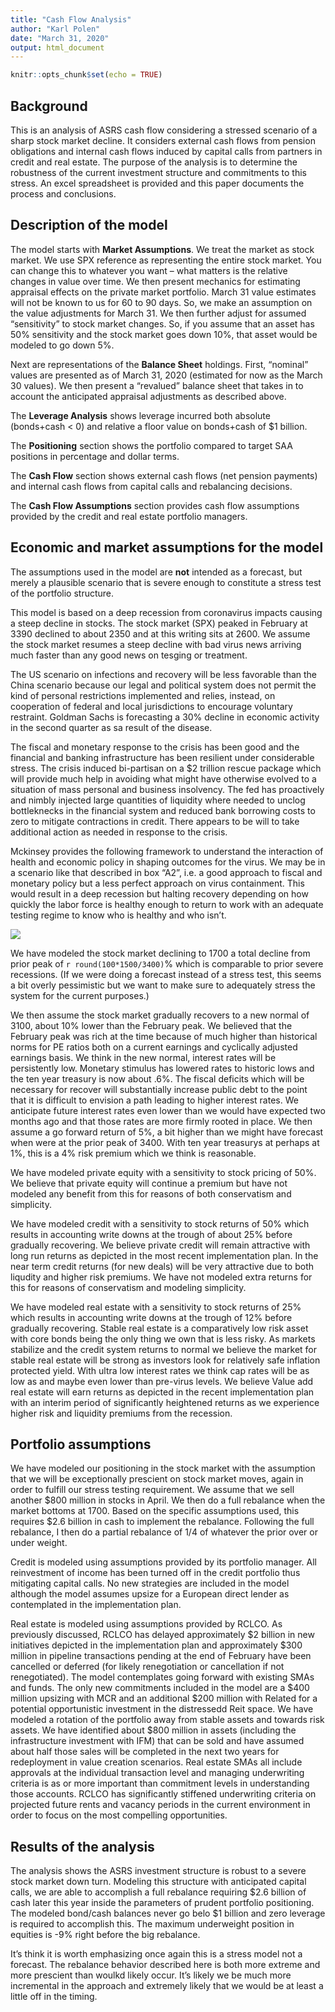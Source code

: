 ```yaml
---
title: "Cash Flow Analysis"
author: "Karl Polen"
date: "March 31, 2020"
output: html_document
---
```


```r
knitr::opts_chunk$set(echo = TRUE)
```

## Background

This is an analysis of ASRS cash flow considering a stressed scenario of a sharp stock market decline.  It considers external cash flows from pension obligations and internal cash flows induced by capital calls from partners in credit and real estate. The purpose of the analysis is to determine the robustness of the current investment structure and commitments to this stress.  An excel spreadsheet is provided and this paper documents the process and conclusions.

## Description of the model

The model starts with **Market Assumptions**.  We treat the market as stock market.  We use SPX reference as representing the entire stock market.  You can change this to whatever you want -- what matters is the relative changes in value over time.  We then present mechanics for estimating appraisal effects on the private market portfolio.  March 31 value estimates will not be known to us for 60 to 90 days.  So, we make an assumption on the value adjustments for March 31.  We then further adjust for assumed "sensitivity" to stock market changes.  So, if you assume that an asset has 50% sensitivity and the stock market goes down 10%, that asset would be modeled to go down 5%.  

Next are representations of the **Balance Sheet** holdings.  First, "nominal" values are presented as of March 31, 2020 (estimated for now as the March 30 values).  We then present a "revalued" balance sheet that takes in to account the anticipated appraisal adjustments as described above.

The **Leverage Analysis** shows leverage incurred both absolute (bonds+cash < 0) and relative a floor value on bonds+cash of $1 billion.

The **Positioning** section shows the portfolio compared to target SAA positions in percentage and dollar terms.

The **Cash Flow** section shows external cash flows (net pension payments) and internal cash flows from capital calls and rebalancing decisions.  

The **Cash Flow Assumptions** section provides cash flow assumptions provided by the credit and real estate portfolio managers.  

## Economic and market assumptions for the model

The assumptions used in the model are **not** intended as a forecast, but merely a plausible scenario that is severe enough to constitute a stress test of the portfolio structure.  

This model is based on a deep recession from coronavirus impacts causing a steep decline in stocks.  The stock market (SPX) peaked in February at 3390 declined to about 2350 and at this writing sits at 2600.  We assume the stock market resumes a steep decline with bad virus news arriving much faster than any good news on tesging or treatment.   

The US scenario on infections and recovery will be less favorable than the China scenario because our legal and political system does not permit the kind of personal restrictions implemented and relies, instead, on cooperation of federal and local jurisdictions to encourage voluntary restraint.  Goldman Sachs is forecasting a 30% decline in economic activity in the second quarter as sa result of the disease.

The fiscal and monetary response to the crisis has been good and the financial and banking infrastructure has been resilient under considerable stress.  The crisis induced bi-partisan on a $2 trillion rescue package which will provide much help in avoiding what might have otherwise evolved to a situation of mass personal and business insolvency.  The fed has proactively and nimbly injected large quantities of liquidity where needed to unclog bottleknecks in the financial system and reduced bank borrowing costs to zero to mitigate contractions in credit.  There appears to be will to take additional action as needed in response to the crisis.

Mckinsey provides the following framework to understand the interaction of health and economic policy in shaping outcomes for the virus.  We may be in a scenario like that described in box "A2", i.e. a good approach to fiscal and monetary policy but a less perfect approach on virus containment.  This would result in a deep recession but halting recovery depending on how quickly the labor force is healthy enough to return to work with an adequate testing regime to know who is healthy and who isn't.


![](mckinsey2.png)

We have modeled the stock market declining to 1700 a total decline from prior peak of `r round(100*1500/3400)`% which is comparable to prior severe recessions.  (If we were doing a forecast instead of a stress test, this seems a bit overly pessimistic but we want to make sure to adequately stress the system for the current purposes.)

We then assume the stock market gradually recovers to a new normal of 3100, about 10% lower than the February peak.  We believed that the February peak was rich at the time because of much higher than historical norms for PE ratios both on a current earnings and cyclically adjusted earnings basis.  We think in the new normal, interest rates will be persistently low.  Monetary stimulus has lowered rates to historic lows and the ten year treasury is now about .6%.  The fiscal deficits which will be necessary for recover will substantially increase public debt to the point that it is difficult to envision a path leading to higher interest rates.  We anticipate future interest rates even lower than we would have expected two months ago and that those rates are more firmly rooted in place.  We then assume a go forward return of 5%, a bit higher than we might have forecast when were at the prior peak of 3400.  With ten year treasurys at perhaps at 1%, this is a 4% risk premium which we think is reasonable.  

We have modeled private equity with a sensitivity to stock pricing of 50%.  We believe that private equity will continue a premium but have not modeled any benefit from this for reasons of both conservatism and simplicity.

We have modeled credit with a sensitivity to stock returns of 50% which results in accounting write downs at the trough of about 25% before gradually recovering.  We believe private credit will remain attractive with long run returns as depicted in the most recent implementation plan.  In the near term credit returns (for new deals) will be very attractive due to both liqudity and higher risk premiums.  We have not modeled extra returns for this for reasons of conservatism and modeling simplicity.  

We have modeled real estate with a sensitivity to stock returns of 25% which results in accounting write downs at the trough of 12% before gradually recovering.  Stable real estate is a comparatively low risk asset with core bonds being the only thing we own that is less risky.  As markets stabilize and the credit system returns to normal we believe the market for stable real estate will be strong as investors look for relatively safe inflation protected yield.  With ultra low interest rates we think cap rates will be as low as and maybe even lower than pre-virus levels.   We believe Value add real estate will earn returns as depicted in the recent implementation plan with an interim period of significantly heightened returns as we experience higher risk and liquidity premiums from the recession.

## Portfolio assumptions

We have modeled our positioning in the stock market with the assumption that we will be exceptionally prescient on stock market moves, again in order to fulfill our stress testing requirement.  We assume that we sell another $800 million in stocks in April.  We then do a full rebalance when the market bottoms at 1700.  Based on the specific assumptions used, this requires $2.6 billion in cash to implement the rebalance.  Following the full rebalance, I then do a partial rebalance of 1/4 of whatever the prior over or under weight.

Credit is modeled using assumptions provided by its portfolio manager.  All reinvestment of income has been turned off in the credit portfolio thus mitigating capital calls.  No new strategies are included in the model although the model assumes upsize for a European direct lender as contemplated in the implementation plan.

Real estate is modeled using assumptions provided by RCLCO.  As previously discussed, RCLCO has delayed approximately $2 billion in new initiatives depicted in the implementation plan and approximately $300 million in pipeline transactions pending at the end of February have been cancelled or deferred (for likely renegotiation or cancellation if not renegotiated).  The model contemplates going forward with existing SMAs and funds.  The only new commitments included in the model are a $400 million upsizing with MCR and an additional $200 million with Related for a potential opportunistic investment in the distressedd Reit space.  We have modeled a rotation of the portfolio away from stable assets and towards risk assets.  We have identified about $800 million in assets (including the infrastructure investment with IFM) that can be sold and have assumed about half those sales will be completed in the next two years for redeployment in value creation scenarios. Real estate SMAs all include approvals at the individual transaction level and managing underwriting criteria is as or more important than commitment levels in understanding those accounts.  RCLCO has significantly stiffened underwriting criteria on projected future rents and vacancy periods in the current environment in order to focus on the most compelling opportunities.


## Results of the analysis

The analysis shows the ASRS investment structure is robust to a severe stock market down turn.  Modeling this structure with anticipated capital calls, we are able to accomplish a full rebalance requiring $2.6 billion of cash later this year inside the parameters of prudent portfolio positioning.  The modeled bond/cash balances never go belo $1 billion and zero leverage is required to accomplish this.  The maximum underweight position in equities is -9% right before the big rebalance.  

It's think it is worth emphasizing once again this is a stress model not a forecast.  The rebalance behavior described here is both more extreme and more prescient than woulkd likely occur.  It's likely we be much more incremental in the approach and extremely likely that we would be at least a little off in the timing.

